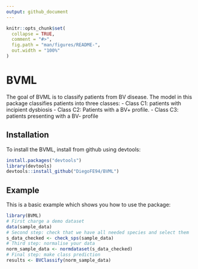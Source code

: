 ```yaml
---
output: github_document
---
```


<!-- README.md is generated from README.Rmd. Please edit that file -->

```r
knitr::opts_chunk$set(
  collapse = TRUE,
  comment = "#>",
  fig.path = "man/figures/README-",
  out.width = "100%"
)
```

# BVML

<!-- badges: start -->
<!-- badges: end -->

The goal of BVML is to classify patients from BV disease. The model in this package classifies patients into three classes:
- Class C1: patients with incipient dysbiosis
- Class C2: Patients with a BV+ profile.
- Class C3: patients presenting with a BV- profile

## Installation

To install the BVML, install from github using devtools:

``` r
install.packages("devtools")
library(devtools)
devtools::install_github("DiegoFE94/BVML")
```
## Example

This is a basic example which shows you how to use the package:

```r
library(BVML)
# First charge a demo dataset
data(sample_data)
# Second step: check that we have all needed species and select them
s_data_checked <- check_sps(sample_data)
# Third step: normalise your data
norm_sample_data <- normdataset(s_data_checked)
# Final step: make class prediction
results <- BVClassify(norm_sample_data)

```
